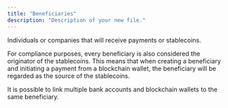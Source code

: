 ```yaml
---
title: "Beneficiaries"
description: "Description of your new file."
---
```


Individuals or companies that will receive payments or stablecoins.

For compliance purposes, every beneficiary is also considered the originator of the stablecoins. This means that when creating a beneficiary and initiating a payment from a blockchain wallet, the beneficiary will be regarded as the source of the stablecoins.

It is possible to link multiple bank accounts and blockchain wallets to the same beneficiary.